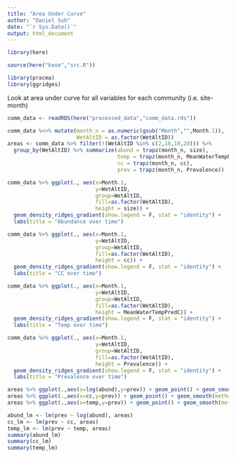 ```yaml
---
title: "Area Under Curve"
author: "Daniel Suh"
date: "`r Sys.Date()`"
output: html_document
---
```


```r
library(here)

source(here("base","src.R"))

library(pracma)
library(ggridges)
```


Look at area under curve for all variables for each community (i.e. site-month)
```r
comm_data <- readRDS(here("processed_data","comm_data.rds"))
```

```r
comm_data %<>% mutate(month_n = as.numeric(gsub("Month","",Month.1)),
                      WetAltID = as.factor(WetAltID))
areas <- comm_data %>% filter(!(WetAltID %in% c(2,18,19,20))) %>% 
  group_by(WetAltID) %>% summarize(abund = trapz(month_n, size), 
                                   temp = trapz(month_n, MeanWaterTempPredC),
                                   cc = trapz(month_n, cc),
                                   prev = trapz(month_n, Prevalence))
```

```r
comm_data %>% ggplot(., aes(x=Month.1,
                            y=WetAltID,
                            group=WetAltID,
                            fill=as.factor(WetAltID),
                            height = size)) +
  geom_density_ridges_gradient(show.legend = F, stat = "identity") + 
  labs(title = "Abundance over time")

comm_data %>% ggplot(., aes(x=Month.1,
                            y=WetAltID,
                            group=WetAltID,
                            fill=as.factor(WetAltID),
                            height = cc)) +
  geom_density_ridges_gradient(show.legend = F, stat = "identity") + 
  labs(title = "CC over time")

comm_data %>% ggplot(., aes(x=Month.1,
                            y=WetAltID,
                            group=WetAltID,
                            fill=as.factor(WetAltID),
                            height = MeanWaterTempPredC)) +
  geom_density_ridges_gradient(show.legend = F, stat = "identity") + 
  labs(title = "Temp over time")

comm_data %>% ggplot(., aes(x=Month.1,
                            y=WetAltID,
                            group=WetAltID,
                            fill=as.factor(WetAltID),
                            height = Prevalence)) +
  geom_density_ridges_gradient(show.legend = F, stat = "identity") + 
  labs(title = "Prevalence over time")
```


```r
areas %>% ggplot(.,aes(x=log(abund),y=prev)) + geom_point() + geom_smooth(method = "lm")
areas %>% ggplot(.,aes(x=cc,y=prev)) + geom_point() + geom_smooth(method = "lm")
areas %>% ggplot(.,aes(x=temp,y=prev)) + geom_point() + geom_smooth(method = "lm")
```

```r
abund_lm <- lm(prev ~ log(abund), areas)
cc_lm <- lm(prev ~ cc, areas)
temp_lm <- lm(prev ~ temp, areas)
summary(abund_lm)
summary(cc_lm)
summary(temp_lm)
```

